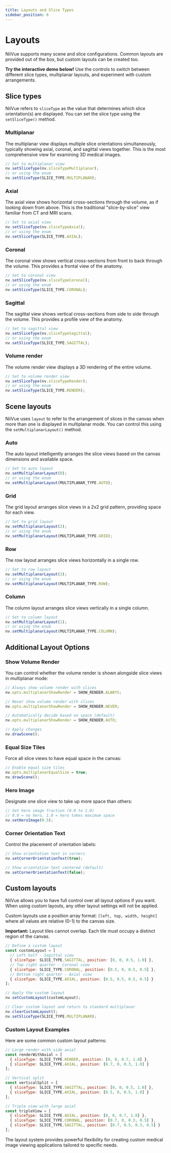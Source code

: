 ```yaml
---
title: Layouts and Slice Types
sidebar_position: 6
---
```



# Layouts

NiiVue supports many scene and slice configurations. Common layouts are provided out of the box, but custom layouts can be created too.

**Try the interactive demo below!** Use the controls to switch between different slice types, multiplanar layouts, and experiment with custom arrangements.

<NiivueBrowserWrapper>
  <LayoutDemo />
</NiivueBrowserWrapper>

## Slice types

NiiVue refers to `sliceType` as the value that determines which slice orientation(s) are displayed. You can set the slice type using the `setSliceType()` method.

### Multiplanar

The multiplanar view displays multiple slice orientations simultaneously, typically showing axial, coronal, and sagittal views together. This is the most comprehensive view for examining 3D medical images.

```javascript
// Set to multiplanar view
nv.setSliceType(nv.sliceTypeMultiplanar);
// or using the enum
nv.setSliceType(SLICE_TYPE.MULTIPLANAR);
```

### Axial

The axial view shows horizontal cross-sections through the volume, as if looking down from above. This is the traditional "slice-by-slice" view familiar from CT and MRI scans.

```javascript
// Set to axial view
nv.setSliceType(nv.sliceTypeAxial);
// or using the enum
nv.setSliceType(SLICE_TYPE.AXIAL);
```

### Coronal

The coronal view shows vertical cross-sections from front to back through the volume. This provides a frontal view of the anatomy.

```javascript
// Set to coronal view
nv.setSliceType(nv.sliceTypeCoronal);
// or using the enum
nv.setSliceType(SLICE_TYPE.CORONAL);
```

### Sagittal

The sagittal view shows vertical cross-sections from side to side through the volume. This provides a profile view of the anatomy.

```javascript
// Set to sagittal view
nv.setSliceType(nv.sliceTypeSagittal);
// or using the enum
nv.setSliceType(SLICE_TYPE.SAGITTAL);
```

### Volume render

The volume render view displays a 3D rendering of the entire volume.

```javascript
// Set to volume render view
nv.setSliceType(nv.sliceTypeRender);
// or using the enum
nv.setSliceType(SLICE_TYPE.RENDER);
```

## Scene layouts

NiiVue uses `layout` to refer to the arrangement of slices in the canvas when more than one is displayed in multiplanar mode. You can control this using the `setMultiplanarLayout()` method.

### Auto

The auto layout intelligently arranges the slice views based on the canvas dimensions and available space.

```javascript
// Set to auto layout
nv.setMultiplanarLayout(0);
// or using the enum
nv.setMultiplanarLayout(MULTIPLANAR_TYPE.AUTO);
```

### Grid

The grid layout arranges slice views in a 2x2 grid pattern, providing space for each view.

```javascript
// Set to grid layout
nv.setMultiplanarLayout(2);
// or using the enum
nv.setMultiplanarLayout(MULTIPLANAR_TYPE.GRID);
```

### Row

The row layout arranges slice views horizontally in a single row.

```javascript
// Set to row layout
nv.setMultiplanarLayout(3);
// or using the enum
nv.setMultiplanarLayout(MULTIPLANAR_TYPE.ROW);
```

### Column

The column layout arranges slice views vertically in a single column.

```javascript
// Set to column layout
nv.setMultiplanarLayout(1);
// or using the enum
nv.setMultiplanarLayout(MULTIPLANAR_TYPE.COLUMN);
```

## Additional Layout Options

### Show Volume Render

You can control whether the volume render is shown alongside slice views in multiplanar mode:

```javascript
// Always show volume render with slices
nv.opts.multiplanarShowRender = SHOW_RENDER.ALWAYS;

// Never show volume render with slices
nv.opts.multiplanarShowRender = SHOW_RENDER.NEVER;

// Automatically decide based on space (default)
nv.opts.multiplanarShowRender = SHOW_RENDER.AUTO;

// Apply changes
nv.drawScene();
```

### Equal Size Tiles

Force all slice views to have equal space in the canvas:

```javascript
// Enable equal size tiles
nv.opts.multiplanarEqualSize = true;
nv.drawScene();
```

### Hero Image

Designate one slice view to take up more space than others:

```javascript
// Set hero image fraction (0.0 to 1.0)
// 0.0 = no hero, 1.0 = hero takes maximum space
nv.setHeroImage(0.5);
```

### Corner Orientation Text

Control the placement of orientation labels:

```javascript
// Show orientation text in corners
nv.setCornerOrientationText(true);

// Show orientation text centered (default)
nv.setCornerOrientationText(false);
```

## Custom layouts

NiiVue allows you to have full control over all layout options if you want. When using custom layouts, any other layout settings will not be applied. 

Custom layouts use a position array format: `[left, top, width, height]` where all values are relative (0-1) to the canvas size.

**Important:** Layout tiles cannot overlap. Each tile must occupy a distinct region of the canvas.

```javascript
// Define a custom layout
const customLayout = [
  // Left half - Sagittal view
  { sliceType: SLICE_TYPE.SAGITTAL, position: [0, 0, 0.5, 1.0] },
  // Top right quarter - Coronal view  
  { sliceType: SLICE_TYPE.CORONAL, position: [0.5, 0, 0.5, 0.5] },
  // Bottom right quarter - Axial view
  { sliceType: SLICE_TYPE.AXIAL, position: [0.5, 0.5, 0.5, 0.5] }
];

// Apply the custom layout
nv.setCustomLayout(customLayout);

// Clear custom layout and return to standard multiplanar
nv.clearCustomLayout();
nv.setSliceType(SLICE_TYPE.MULTIPLANAR);
```

### Custom Layout Examples

Here are some common custom layout patterns:

```javascript
// Large render with side axial
const renderWithAxial = [
  { sliceType: SLICE_TYPE.RENDER, position: [0, 0, 0.7, 1.0] },
  { sliceType: SLICE_TYPE.AXIAL, position: [0.7, 0, 0.3, 1.0] }
];

// Vertical split
const verticalSplit = [
  { sliceType: SLICE_TYPE.SAGITTAL, position: [0, 0, 0.5, 1.0] },
  { sliceType: SLICE_TYPE.AXIAL, position: [0.5, 0, 0.5, 1.0] }
];

// Triple view with large axial
const tripleView = [
  { sliceType: SLICE_TYPE.AXIAL, position: [0, 0, 0.7, 1.0] },
  { sliceType: SLICE_TYPE.CORONAL, position: [0.7, 0, 0.3, 0.5] },
  { sliceType: SLICE_TYPE.SAGITTAL, position: [0.7, 0.5, 0.3, 0.5] }
];
```

The layout system provides powerful flexibility for creating custom medical image viewing applications tailored to specific needs. 

